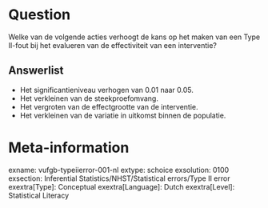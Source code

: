 Question
========
Welke van de volgende acties verhoogt de kans op het maken van een Type II-fout bij het evalueren van de effectiviteit van een interventie?

Answerlist
----------
* Het significantieniveau verhogen van 0.01 naar 0.05.
* Het verkleinen van de steekproefomvang.
* Het vergroten van de effectgrootte van de interventie.
* Het verkleinen van de variatie in uitkomst binnen de populatie.

Meta-information
================
exname: vufgb-typeiierror-001-nl
extype: schoice
exsolution: 0100
exsection: Inferential Statistics/NHST/Statistical errors/Type II error
exextra[Type]: Conceptual
exextra[Language]: Dutch
exextra[Level]: Statistical Literacy
